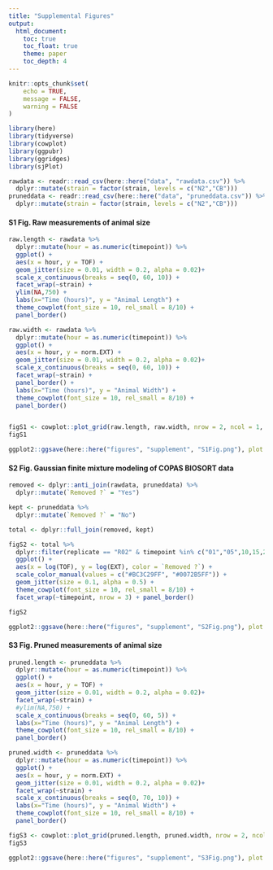 ```yaml
---
title: "Supplemental Figures"
output: 
  html_document:
    toc: true
    toc_float: true
    theme: paper
    toc_depth: 4
---
```

```r
knitr::opts_chunk$set(
	echo = TRUE,
	message = FALSE,
	warning = FALSE
)
```

```r
library(here)
library(tidyverse)
library(cowplot)
library(ggpubr)
library(ggridges)
library(sjPlot)

rawdata <- readr::read_csv(here::here("data", "rawdata.csv")) %>%
  dplyr::mutate(strain = factor(strain, levels = c("N2","CB")))
pruneddata <- readr::read_csv(here::here("data", "pruneddata.csv")) %>%
  dplyr::mutate(strain = factor(strain, levels = c("N2","CB")))
```

#### **S1 Fig. Raw measurements of animal size**

```r
raw.length <- rawdata %>%
  dplyr::mutate(hour = as.numeric(timepoint)) %>%
  ggplot() +
  aes(x = hour, y = TOF) +
  geom_jitter(size = 0.01, width = 0.2, alpha = 0.02)+
  scale_x_continuous(breaks = seq(0, 60, 10)) +
  facet_wrap(~strain) +
  ylim(NA,750) +
  labs(x="Time (hours)", y = "Animal Length") +
  theme_cowplot(font_size = 10, rel_small = 8/10) +
  panel_border()

raw.width <- rawdata %>%
  dplyr::mutate(hour = as.numeric(timepoint)) %>%
  ggplot() +
  aes(x = hour, y = norm.EXT) +
  geom_jitter(size = 0.01, width = 0.2, alpha = 0.02)+
  scale_x_continuous(breaks = seq(0, 60, 10)) +
  facet_wrap(~strain) +
  panel_border() +
  labs(x="Time (hours)", y = "Animal Width") +
  theme_cowplot(font_size = 10, rel_small = 8/10) +
  panel_border()


figS1 <- cowplot::plot_grid(raw.length, raw.width, nrow = 2, ncol = 1, align = "hv", labels = "AUTO", label_size = 10)
figS1
```
```r
ggplot2::ggsave(here::here("figures", "supplement", "S1Fig.png"), plot = figS1, device = "png", width = 7, height = 5, units = "in", dpi = 300)
```


#### **S2 Fig. Gaussian finite mixture modeling of COPAS BIOSORT data**

```r
removed <- dplyr::anti_join(rawdata, pruneddata) %>%
  dplyr::mutate(`Removed ?` = "Yes")

kept <- pruneddata %>%
  dplyr::mutate(`Removed ?` = "No")

total <- dplyr::full_join(removed, kept)

figS2 <- total %>%
  dplyr::filter(replicate == "R02" & timepoint %in% c("01","05",10,15,20,25,30,35,40,45,50)) %>%
  ggplot() +
  aes(x = log(TOF), y = log(EXT), color = `Removed ?`) +
  scale_color_manual(values = c("#BC3C29FF", "#0072B5FF")) +
  geom_jitter(size = 0.1, alpha = 0.5) +
  theme_cowplot(font_size = 10, rel_small = 8/10) +
  facet_wrap(~timepoint, nrow = 3) + panel_border()

figS2  
```
```r
ggplot2::ggsave(here::here("figures", "supplement", "S2Fig.png"), plot = figS2, device = "png", width = 5, height = 3, units = "in", dpi = 300)
```


#### **S3 Fig. Pruned measurements of animal size**
```r
pruned.length <- pruneddata %>%
  dplyr::mutate(hour = as.numeric(timepoint)) %>%
  ggplot() +
  aes(x = hour, y = TOF) +
  geom_jitter(size = 0.01, width = 0.2, alpha = 0.02)+
  facet_wrap(~strain) +
  #ylim(NA,750) +
  scale_x_continuous(breaks = seq(0, 60, 5)) +
  labs(x="Time (hours)", y = "Animal Length") +
  theme_cowplot(font_size = 10, rel_small = 8/10) +
  panel_border()

pruned.width <- pruneddata %>%
  dplyr::mutate(hour = as.numeric(timepoint)) %>%
  ggplot() +
  aes(x = hour, y = norm.EXT) +
  geom_jitter(size = 0.01, width = 0.2, alpha = 0.02)+
  facet_wrap(~strain) +
  scale_x_continuous(breaks = seq(0, 70, 10)) +
  labs(x="Time (hours)", y = "Animal Width") +
  theme_cowplot(font_size = 10, rel_small = 8/10) +
  panel_border()

figS3 <- cowplot::plot_grid(pruned.length, pruned.width, nrow = 2, ncol = 1, align = "hv", labels = "AUTO", label_size = 10)
figS3
```
```r
ggplot2::ggsave(here::here("figures", "supplement", "S3Fig.png"), plot = figS3, device = "png", width = 7, height = 5, units = "in", dpi = 300)
```





























